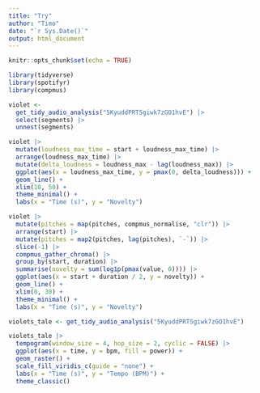 ```yaml
---
title: "Try"
author: "Timo"
date: "`r Sys.Date()`"
output: html_document
---
```


```r
knitr::opts_chunk$set(echo = TRUE)
```

```r
library(tidyverse)
library(spotifyr)
library(compmus)
```


```r
violet <-
  get_tidy_audio_analysis("5KyuddPRTSgiwk7zGO1hvE") |>
  select(segments) |>
  unnest(segments)
```



```r
violet |>
  mutate(loudness_max_time = start + loudness_max_time) |>
  arrange(loudness_max_time) |>
  mutate(delta_loudness = loudness_max - lag(loudness_max)) |>
  ggplot(aes(x = loudness_max_time, y = pmax(0, delta_loudness))) +
  geom_line() +
  xlim(10, 50) +
  theme_minimal() +
  labs(x = "Time (s)", y = "Novelty")
```


```r
violet |>
  mutate(pitches = map(pitches, compmus_normalise, "clr")) |>
  arrange(start) |>
  mutate(pitches = map2(pitches, lag(pitches), `-`)) |>
  slice(-1) |> 
  compmus_gather_chroma() |> 
  group_by(start, duration) |> 
  summarise(novelty = sum(log1p(pmax(value, 0)))) |> 
  ggplot(aes(x = start + duration / 2, y = novelty)) +
  geom_line() +
  xlim(0, 30) +
  theme_minimal() +
  labs(x = "Time (s)", y = "Novelty")
```


```r
violets_tale <- get_tidy_audio_analysis("5KyuddPRTSgiwk7zGO1hvE")
```

```r
violets_tale |>
  tempogram(window_size = 4, hop_size = 2, cyclic = FALSE) |>
  ggplot(aes(x = time, y = bpm, fill = power)) +
  geom_raster() +
  scale_fill_viridis_c(guide = "none") +
  labs(x = "Time (s)", y = "Tempo (BPM)") +
  theme_classic()
```






